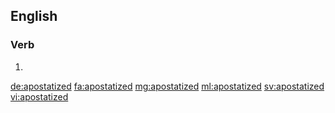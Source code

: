 ==English==

===Verb===
{{head|en}}

# {{en-past of|apostatize}}

[[de:apostatized]]
[[fa:apostatized]]
[[mg:apostatized]]
[[ml:apostatized]]
[[sv:apostatized]]
[[vi:apostatized]]